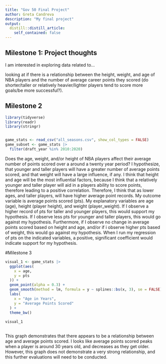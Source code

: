 ```yaml
---
title: "Gov 50 Final Project"
author: Greta Candreva
description: "My final project"
output:
  distill::distill_article:
    self_contained: false
---
```




## Milestone 1: Project thoughts

I am interested in exploring data related to...

looking at if there is a relationship between the height, weight, and age of NBA players and the number of average career points they scored  (do shorter/taller or relatively heavier/lighter players tend to score more goals/be more successful?). 

## Milestone 2
```r
library(tidyverse)
library(readr)
library(stringr)


game_stats <- read_csv("all_seasons.csv", show_col_types = FALSE)
game_subset <- game_stats |>
  filter(draft_year %in% 2010:2020)
```

Does the age, weight, and/or height of NBA players affect their average number of points scored over a around a twenty year period? I hypothesize, that younger and taller players will have a greater number of average points scored, and that weight will have a large influence, if any. I think that height and age will be the most influential factors, because I think that a relatively younger and taller player will aid in a players ability to score points, therefore leading to a positive correlation. Therefore, I think that as lower ages, and taller players, will have higher average point records. My outcome variable is average points scored (pts). My explanatory variables are age (age), height (player height), and weight (player_weight). If I observe a higher record of pts for taller and younger players, this would support my hypothesis. If I observe less pts for younger and taller players, this would go against my hypothesis. Furthermore, if I observe no change in average points scored based on height and age, and/or if i observe higher pts based of weight, this would go against my hypothesis. When I run my regression of pts on the indicated variables, a positive, significant coefficient would indicate support for my hypothesis. 


#Milestone 3

```r
visual_1 <- game_stats |>
  ggplot(aes(
    x = age,
    y = pts
  )) +
  geom_point(alpha = 0.3) +
  geom_smooth(method = lm, formula = y ~ splines::bs(x, 3), se = FALSE) +
  labs(
    x = "Age in Years",
    y = "Average Points Scored"
  ) +
  theme_bw()
  
visual_1
  
```

This graph demonstrates that there appears to be a relationship between age and average points scored. I looks like average points scored peaks when a player is around 30 years old, and decreases as they get older. However, this graph does not demonstrate a very strong relationship, and this further evaluations will need to be conducted.  





